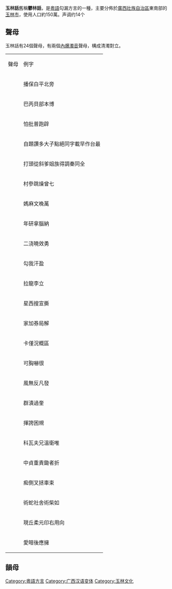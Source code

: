 {{unreferenced|time=2017-04-26T15:17:03+00:00}}
{{Infobox Language
|name= 玉林話
|nativename= 鬱林話
|states= {{CHN}}
|region= [[廣西壯族自治區|廣西壯族自治區]][[玉林市|玉林市]]
|speakers= 約150萬
|rank= 
|familycolor= 漢藏語系
|fam1= [[漢藏語系|漢藏語系]]
|fam2= [[漢語族|漢語族]]
|fam3= [[粵語|粵語]]
|fam4= 勾漏片
|nation= 
|agency= 
|iso1= zh| iso2b= chi| iso2t= zho| iso3= yue
}}
'''玉林話'''舊稱'''鬱林話'''，是[[粵語|粵語]]勾漏方言的一種，主要分佈於[[廣西壯族自治區|廣西壯族自治區]]東南部的[[玉林市|玉林市]]，使用人口約150萬。声调约14个

==聲母==
玉林話有24個聲母，有兩個[[內爆音|內爆濁音]]聲母，構成清濁對立。
{|class="wikitable" style="text-align: center"
|-
|聲母
|例字
|-
|{{IPA|ɓ}}
|播保白平北旁
|-
|{{IPA|p}}
|巴丙貝部本博
|-
|{{IPA|pʰ}}
|怕批普跑辟
|-
|{{IPA|ɗ}}
|自題讚多大子點絕同字載早作台最
|-
|{{IPA|t}}
|打頭從斜爹姐族得調秦同全
|-
|{{IPA|tʰ}}
|村參跳燥曾七
|-
|{{IPA|m}}
|媽麻文晚萬
|-
|{{IPA|n}}
|年研拿腦納
|-
|{{IPA|ȵ}}
|二浇曉效勇
|-
|{{IPA|ŋ}}
|勾我汗盈
|-
|{{IPA|l}}
|拉龍李立
|-
|{{IPA|ɬ}}
|星西搜宣撕
|-
|{{IPA|k}}
|家加券局解
|-
|{{IPA|kʰ}}
|卡僅況概區
|-
|{{IPA|h}}
|可胸嚇很
|-
|{{IPA|f}}
|風無反凡發
|-
|{{IPA|kʷ}}
|群潰過奎
|-
|{{IPA|kʷʰ}}
|揮誇困規
|-
|{{IPA|w}}
|科瓦夫兄溫衛唯
|-
|{{IPA|ts}}
|中貞重責鋤者折
|-
|{{IPA|tsʰ}}
|痴側叉拯車束
|-
|{{IPA|s}}
|術蛇社舍術柴如
|-
|{{IPA|j}}
|現丘柔元印右用向
|-
|{{IPA|ʔ}}
|愛暗後應擁
|}

==韻母==

{{粵語}}
[[Category:粵語方言|Category:粵語方言]]
[[Category:广西汉语变体|Category:广西汉语变体]]
[[Category:玉林文化|Category:玉林文化]]